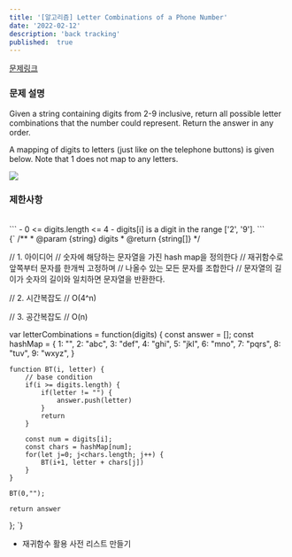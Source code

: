```yaml
---
title: '[알고리즘] Letter Combinations of a Phone Number'
date: '2022-02-12'
description: 'back tracking'
published:  true
---
```


[문제링크](https://leetcode.com/problems/letter-combinations-of-a-phone-number/description/)
<br/>
### 문제 설명
Given a string containing digits from 2-9 inclusive, return all possible letter combinations that the number could represent. Return the answer in any order.

A mapping of digits to letters (just like on the telephone buttons) is given below. Note that 1 does not map to any letters.
 
 <Image src="https://assets.leetcode.com/uploads/2022/03/15/1200px-telephone-keypad2svg.png"/>

### 제한사항
<br/>
```
- 0 <= digits.length <= 4
- digits[i] is a digit in the range ['2', '9'].
```

<br/>

<CodeBlock>
{`
/**
 * @param {string} digits
 * @return {string[]}
 */

 // 1. 아이디어
 // 숫자에 해당하는 문자열을 가진 hash map을 정의한다
 // 재귀함수로 앞쪽부터 문자를 한개씩 고정하며
 // 나올수 있는 모든 문자를 조합한다
 // 문자열의 길이가 숫자의 길이와 일치하면 문자열을 반환한다.

 // 2. 시간복잡도
 // O(4^n)

 // 3. 공간복잡도
 // O(n)

var letterCombinations = function(digits) {
    const answer = [];
    const hashMap = {
        1: "",
        2: "abc",
        3: "def",
        4: "ghi",
        5: "jkl",
        6: "mno",
        7: "pqrs",
        8: "tuv",
        9: "wxyz",
    }

    function BT(i, letter) {
        // base condition
        if(i >= digits.length) {
            if(letter != "") {
                answer.push(letter) 
            }
            return 
        }

        const num = digits[i];
        const chars = hashMap[num];
        for(let j=0; j<chars.length; j++) {    
            BT(i+1, letter + chars[j])
        }
    }

    BT(0,""); 

    return answer
};
`}
</CodeBlock>
<br/>
- 재귀함수 활용 사전 리스트 만들기